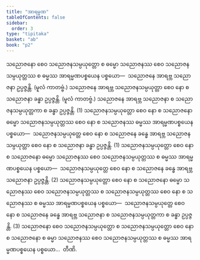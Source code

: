 ```yaml
---
title: "အာရမ္မဏ"
tableOfContents: false
sidebar:
  order: 3
type: "tipitaka"
basket: "ab"
book: "p2"
---
```



<DynamicBreadcrumb />

<Division number="107" book="p2" e="ch" v="38" p="198">

<Paragraph number="1590" book="p2">
သညောဇနော စေဝ သညောဇနသမ္ပယုတ္တော စ ဓမ္မော သညောဇနဿ စေဝ သညောဇနသမ္ပယုတ္တဿ စ ဓမ္မဿ အာရမ္မဏပစ္စယေန ပစ္စယော—  သညောဇနေ အာရဗ္ဘ သညောဇနာ ဥပ္ပဇ္ဇန္တိ. (မူလံ ကာတဗ္ဗံ.) သညောဇနေ အာရဗ္ဘ သညောဇနသမ္ပယုတ္တာ စေဝ နော စ သညောဇနာ ခန္ဓာ ဥပ္ပဇ္ဇန္တိ. (မူလံ ကာတဗ္ဗံ.) သညောဇနေ အာရဗ္ဘ သညောဇနာ စ သညောဇနသမ္ပယုတ္တကာ စ ခန္ဓာ ဥပ္ပဇ္ဇန္တိ. (1)
</Paragraph>

<Paragraph number="1591" book="p2">
သညောဇနသမ္ပယုတ္တော စေဝ နော စ သညောဇနော ဓမ္မော သညောဇနသမ္ပယုတ္တဿ စေဝ နော စ သညောဇနဿ ဓမ္မဿ အာရမ္မဏပစ္စယေန ပစ္စယော—  သညောဇနသမ္ပယုတ္တေ စေဝ နော စ သညောဇနေ ခန္ဓေ အာရဗ္ဘ သညောဇနသမ္ပယုတ္တာ စေဝ နော စ သညောဇနာ ခန္ဓာ ဥပ္ပဇ္ဇန္တိ. (1)
</Paragraph>

<Paragraph number="1592" book="p2">
သညောဇနသမ္ပယုတ္တော စေဝ နော စ သညောဇနော ဓမ္မော သညောဇနဿ စေဝ သညောဇနသမ္ပယုတ္တဿ စ ဓမ္မဿ အာရမ္မဏပစ္စယေန ပစ္စယော—  သညောဇနသမ္ပယုတ္တေ စေဝ နော စ သညောဇနေ ခန္ဓေ အာရဗ္ဘ သညောဇနာ ဥပ္ပဇ္ဇန္တိ. (2)
</Paragraph>

<Paragraph number="1593" book="p2">
သညောဇနသမ္ပယုတ္တော စေဝ နော စ သညောဇနော ဓမ္မော သညောဇနဿ စေဝ သညောဇနသမ္ပယုတ္တဿ စ သညောဇနသမ္ပယုတ္တဿ စေဝ နော စ သညောဇနဿ စ ဓမ္မဿ အာရမ္မဏပစ္စယေန ပစ္စယော—  သညောဇနသမ္ပယုတ္တေ စေဝ နော စ သညောဇနေ ခန္ဓေ အာရဗ္ဘ သညောဇနာ စ သညောဇနသမ္ပယုတ္တကာ စ ခန္ဓာ ဥပ္ပဇ္ဇန္တိ. (3)
</Paragraph>

<Paragraph number="1594" book="p2">
သညောဇနော စေဝ သညောဇနသမ္ပယုတ္တော စ သညောဇနသမ္ပယုတ္တော စေဝ နော စ သညောဇနော စ ဓမ္မာ သညောဇနဿ စေဝ သညောဇနသမ္ပယုတ္တဿ စ ဓမ္မဿ အာရမ္မဏပစ္စယေန ပစ္စယော…  တီဏိ.
</Paragraph>
</Division>